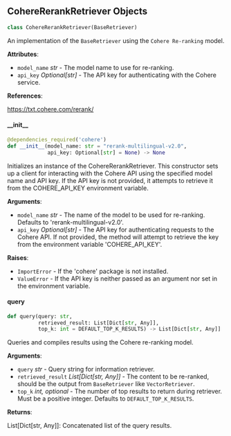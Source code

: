<a id="camel.retrievers.cohere_rerank_retriever"></a>

<a id="camel.retrievers.cohere_rerank_retriever.CohereRerankRetriever"></a>

## CohereRerankRetriever Objects

```python
class CohereRerankRetriever(BaseRetriever)
```

An implementation of the `BaseRetriever` using the `Cohere Re-ranking`
model.

**Attributes**:

- `model_name` _str_ - The model name to use for re-ranking.
- `api_key` _Optional[str]_ - The API key for authenticating with the
  Cohere service.
  

**References**:

  https://txt.cohere.com/rerank/

<a id="camel.retrievers.cohere_rerank_retriever.CohereRerankRetriever.__init__"></a>

#### \_\_init\_\_

```python
@dependencies_required('cohere')
def __init__(model_name: str = "rerank-multilingual-v2.0",
             api_key: Optional[str] = None) -> None
```

Initializes an instance of the CohereRerankRetriever. This
constructor sets up a client for interacting with the Cohere API using
the specified model name and API key. If the API key is not provided,
it attempts to retrieve it from the COHERE_API_KEY environment
variable.

**Arguments**:

- `model_name` _str_ - The name of the model to be used for re-ranking.
  Defaults to 'rerank-multilingual-v2.0'.
- `api_key` _Optional[str]_ - The API key for authenticating requests
  to the Cohere API. If not provided, the method will attempt to
  retrieve the key from the environment variable
  'COHERE_API_KEY'.
  

**Raises**:

- `ImportError` - If the 'cohere' package is not installed.
- `ValueError` - If the API key is neither passed as an argument nor
  set in the environment variable.

<a id="camel.retrievers.cohere_rerank_retriever.CohereRerankRetriever.query"></a>

#### query

```python
def query(query: str,
          retrieved_result: List[Dict[str, Any]],
          top_k: int = DEFAULT_TOP_K_RESULTS) -> List[Dict[str, Any]]
```

Queries and compiles results using the Cohere re-ranking model.

**Arguments**:

- `query` _str_ - Query string for information retriever.
- `retrieved_result` _List[Dict[str, Any]]_ - The content to be
  re-ranked, should be the output from `BaseRetriever` like
  `VectorRetriever`.
- `top_k` _int, optional_ - The number of top results to return during
  retriever. Must be a positive integer. Defaults to
  `DEFAULT_TOP_K_RESULTS`.
  

**Returns**:

  List[Dict[str, Any]]: Concatenated list of the query results.

